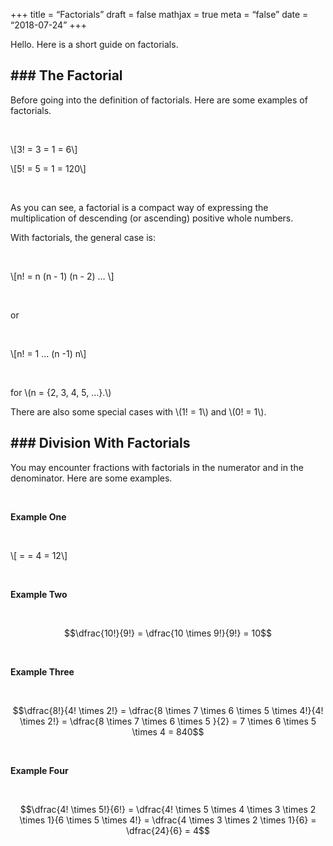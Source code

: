 +++
title = "Factorials"
draft = false
mathjax = true
meta = "false"
date = "2018-07-24"
+++

Hello. Here is a short guide on factorials.

### The Factorial
---

Before going into the definition of factorials. Here are some examples of factorials.

&nbsp;

\\[3! = 3 \times 2 \times 1 = 1 \times 2 \times 3 = 6\\]

\\[5! = 5 \times 4 \times 3 \times 2 \times 1 = 1 \times 2 \times 3 \times 4 \times 5 = 120\\]

&nbsp;

As you can see, a factorial is a compact way of expressing the multiplication of descending (or ascending) positive whole numbers.

With factorials, the general case is:

&nbsp;

\\[n! = n \times (n - 1) \times (n - 2) \times ... \times 1\\]

&nbsp;

or

&nbsp;

\\[n! = 1 \times 2 \times ... \times (n -1) \times n\\]

&nbsp;

for \\(n = \{2, 3, 4, 5, ...\}.\\)

There are also some special cases with \\(1! = 1\\) and \\(0! = 1\\).

### Division With Factorials
---

You may encounter fractions with factorials in the numerator and in the denominator. Here are some examples.

&nbsp;

**Example One**

&nbsp;

\\[\dfrac{4!}{2!} = \dfrac{4 \times 3 \times 2 \times 1}{2 \times 1} = 4 \times 3 = 12\\]

&nbsp;

**Example Two**

&nbsp;

$$\dfrac{10!}{9!} = \dfrac{10 \times 9!}{9!} = 10$$

&nbsp;

**Example Three**

&nbsp;

$$\dfrac{8!}{4! \times 2!} = \dfrac{8 \times 7 \times 6 \times 5 \times 4!}{4! \times 2!} = \dfrac{8 \times 7 \times 6 \times 5 }{2} = 7 \times 6 \times 5 \times 4 = 840$$

&nbsp;

**Example Four**

&nbsp;

$$\dfrac{4! \times 5!}{6!} = \dfrac{4! \times 5 \times 4 \times 3 \times 2 \times 1}{6 \times 5 \times 4!} = \dfrac{4 \times 3 \times 2 \times 1}{6} = \dfrac{24}{6} = 4$$

&nbsp;
